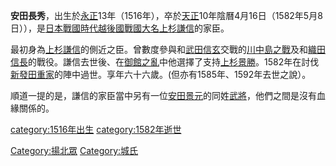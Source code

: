 {{japanese|japanese=安田 長秀|kana=やすだ ながひで|romaji=Yasuda Nagahide}}
'''安田長秀'''，出生於[[永正|永正]]13年（1516年），卒於[[天正_(日本)|天正]]10年陰曆4月16日（1582年5月8日）），是[[戰國_(日本)|日本戰國時代]][[越後國|越後國]][[大名_(稱謂)|戰國大名]][[上杉謙信|上杉謙信]]的家臣。

最初身為[[上杉謙信|上杉謙信]]的側近之臣。曾數度參與和[[武田信玄|武田信玄]]交戰的[[川中島之戰|川中島之戰]]及和[[織田信長|織田信長]]的戰役。謙信去世後、在[[御館之亂|御館之亂]]中他選擇了支持[[上杉景勝|上杉景勝]]。1582年在討伐[[新發田重家|新發田重家]]的陣中過世。享年六十六歲。(但亦有1585年、1592年去世之說）。

順道一提的是，謙信的家臣當中另有一位[[安田景元|安田景元]]的同姓[[武士|武將]]，他們之間是沒有血緣關係的。

{{DEFAULTSORT:Yasuda Nagahide}}

[[Category:揚北眾|Category:揚北眾]]
[[category:1516年出生|category:1516年出生]]
[[category:1582年逝世|category:1582年逝世]]
[[Category:城氏|Category:城氏]]